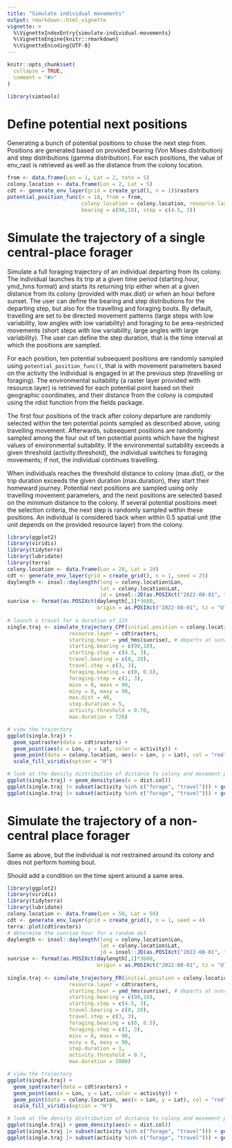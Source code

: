 ```yaml
---
title: "Simulate individual movements"
output: rmarkdown::html_vignette
vignette: >
  %\VignetteIndexEntry{simulate-individual-movements}
  %\VignetteEngine{knitr::rmarkdown}
  %\VignetteEncoding{UTF-8}
---
```


```r
knitr::opts_chunk$set(
  collapse = TRUE,
  comment = "#>"
)
```

```r
library(simtools)
```

<!-- WARNING - This vignette is generated by {fusen} from dev/flat_simulate_mvmt.Rmd: do not edit by hand -->

# Define potential next positions

Generating a bunch of potential positions to chose the next step from. Positions are generated based on provided bearing (Von Mises distribution) and step distributions (gamma distribution). For each positions, the value of env_rast is retrieved as well as the distance from the colony location. 


```r
from <- data.frame(Lon = 1, Lat = 2, toto = 5)
colony.location <- data.frame(Lon = 2, Lat = 5)
cdt <- generate_env_layer(grid = create_grid(), n = 1)$rasters
potential_position_func(n = 10, from = from, 
                        colony.location = colony.location, resource.layer = cdt, 
                        bearing = c(90,10), step = c(4.5, 3))
```

  

# Simulate the trajectory of a single central-place forager

Simulate a full foraging trajectory of an individual departing from its colony. The individual launches its trip at a given time period (starting.hour, ymd_hms format) and starts its returning trip either when at a given distance from its colony (provided with max.dist) or when an hour before sunset. The user can define the bearing and step distributions for the departing step, but also for the travelling and foraging bouts. By default, travelling are set to be directed movement patterns (large steps with low variability, low angles with low variability) and foraging to be area-restricted movements (short steps with low variability, large angles with large variability). 
The user can define the step duration, that is the time interval at which the positions are sampled.  

For each position, ten potential subsequent positions are randomly sampled using `potential_position_func()`, that is with movement parameters based on the activity the individual is engaged in at the previous step (travelling or foraging). The environmental suitability (a raster layer provided with resource.layer) is retrieved for each potential point based on their geographic coordinates, and their distance from the colony is computed using the rdist function from the fields package. 

The first four positions of the track after colony departure are randomly selected within the ten potential points sampled as described above, using travelling movement. Afterwards, subsequent positions are randomly sampled among the four out of ten potential points which have the highest values of environmental suitability. If the environmental suitability exceeds a given threshold (activity.threshold), the individual switches to foraging movements; if not, the individual continues travelling.

When individuals reaches the threshold distance to colony (max.dist), or the trip duration exceeds the given duration (max.duration), they start their homeward journey. Potential next positions are sampled using only travelling movement parameters, and the next positions are selected based on the minimum distance to the colony. If several potential positions meet the selection criteria, the next step is randomly sampled within these positions. An individual is considered back when within 0.5 spatial unit (the unit depends on the provided resource layer) from the colony.


  

```r
library(ggplot2)
library(viridis)
library(tidyterra)
library(lubridate)
library(terra)
colony.location <- data.frame(Lon = 20, Lat = 20)
cdt <- generate_env_layer(grid = create_grid(), n = 1, seed = 25)
daylength <- insol::daylength(long = colony.location$Lon, 
                              lat = colony.location$Lat, 
                              jd = insol::JD(as.POSIXct("2022-08-01", tz = "UTC")), tmz = 0)
sunrise <- format(as.POSIXct(daylength[,1]*3600, 
                             origin = as.POSIXct("2022-08-01", tz = "UTC"), "%H:%M", tz = "UTC"))
    
# launch a travel for a duration of 12h
single.traj <- simulate_trajectory_CPF(initial.position = colony.location, 
                    resource.layer = cdt$rasters, 
                    starting.hour = ymd_hms(sunrise), # departs at sunrise
                    starting.bearing = c(90,10), 
                    starting.step = c(4.5, 3),
                    travel.bearing = c(0, 20), 
                    travel.step = c(3, 3), 
                    foraging.bearing = c(0, 0.5), 
                    foraging.step = c(1, 3),
                    minx = 0, maxx = 90, 
                    miny = 0, maxy = 90,
                    max.dist = 40,
                    step.duration = 5,
                    activity.threshold = 0.70,
                    max.duration = 720)

# view the trajectory
ggplot(single.traj) +
  geom_spatraster(data = cdt$rasters) + 
  geom_point(aes(x = Lon, y = Lat, color = activity)) +
  geom_point(data = colony.location, aes(x = Lon, y = Lat), col = "red") +
  scale_fill_viridis(option = "H") 

# look at the density distribution of distance to colony and movement parameters
ggplot(single.traj) + geom_density(aes(x = dist.col))
ggplot(single.traj |> subset(activity %in% c("forage", "travel"))) + geom_density(aes(x = angle)) + facet_wrap("activity")
ggplot(single.traj |> subset(activity %in% c("forage", "travel"))) + geom_density(aes(x = step)) + facet_wrap("activity")

```

  

  


# Simulate the trajectory of a non-central place forager

Same as above, but the individual is not restrained around its colony and does not perform homing bout. 

Should add a condition on the time spent around a same area. 
    

  

```r
library(ggplot2)
library(viridis)
library(tidyterra)
library(lubridate)
colony.location <- data.frame(Lon = 50, Lat = 50)
cdt <- generate_env_layer(grid = create_grid(), n = 1, seed = 4)
terra::plot(cdt$rasters)
# determine the sunrise hour for a random dat
daylength <- insol::daylength(long = colony.location$Lon, 
                              lat = colony.location$Lat, 
                              jd = insol::JD(as.POSIXct("2022-08-01", tz = "UTC")), tmz = 0)
sunrise <- format(as.POSIXct(daylength[,1]*3600, 
                             origin = as.POSIXct("2022-08-01", tz = "UTC"), "%H:%M", tz = "UTC"))
    
single.traj <- simulate_trajectory_FR(initial.position = colony.location, 
                    resource.layer = cdt$rasters, 
                    starting.hour = ymd_hms(sunrise), # departs at sunrise
                    starting.bearing = c(90,10), 
                    starting.step = c(4.5, 3),
                    travel.bearing = c(0, 20), 
                    travel.step = c(3, 3), 
                    foraging.bearing = c(0, 0.5), 
                    foraging.step = c(1, 3),
                    minx = 0, maxx = 90, 
                    miny = 0, maxy = 90,
                    step.duration = 1,
                    activity.threshold = 0.7,
                    max.duration = 2000)

# view the trajectory
ggplot(single.traj) +
  geom_spatraster(data = cdt$rasters) + 
  geom_point(aes(x = Lon, y = Lat, color = activity)) +
  geom_point(data = colony.location, aes(x = Lon, y = Lat), col = "red") +
  scale_fill_viridis(option = "H") 

# look at the density distribution of distance to colony and movement parameters
ggplot(single.traj) + geom_density(aes(x = dist.col))
ggplot(single.traj |> subset(activity %in% c("forage", "travel"))) + geom_density(aes(x = angle)) + facet_wrap("activity")
ggplot(single.traj |> subset(activity %in% c("forage", "travel"))) + geom_density(aes(x = step)) + facet_wrap("activity")


```

  

  





